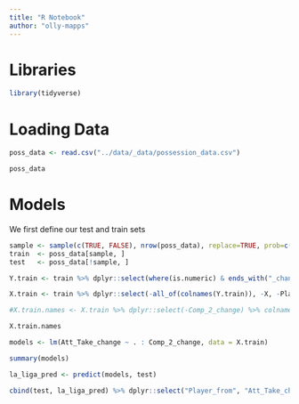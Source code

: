 ```yaml
---
title: "R Notebook"
author: "olly-mapps"
---
```


# Libraries

```r
library(tidyverse)
```

# Loading Data 

```r
poss_data <- read.csv("../data/_data/possession_data.csv")
```

```r
poss_data
```

# Models

We first define our test and train sets

```r
sample <- sample(c(TRUE, FALSE), nrow(poss_data), replace=TRUE, prob=c(0.8,0.2))
train  <- poss_data[sample, ]
test   <- poss_data[!sample, ]
```

```r
Y.train <- train %>% dplyr::select(where(is.numeric) & ends_with("_change"), -Att_Take_change)

X.train <- train %>% dplyr::select(-all_of(colnames(Y.train)), -X, -Player_from, -Squad_from, -Squad_2_change)

#X.train.names <- X.train %>% dplyr::select(-Comp_2_change) %>% colnames() 

```

```r
X.train.names
```

```r
models <- lm(Att_Take_change ~ . : Comp_2_change, data = X.train)
```

```r
summary(models)
```

```r
la_liga_pred <- predict(models, test)
```

```r
cbind(test, la_liga_pred) %>% dplyr::select("Player_from", "Att_Take_change", "la_liga_pred")
```

